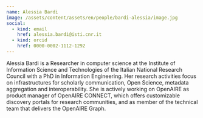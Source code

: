 ```yaml
---
name: Alessia Bardi
image: /assets/content/assets/en/people/bardi-alessia/image.jpg
social:
  - kind: email
    href: alessia.bardi@isti.cnr.it
  - kind: orcid
    href: 0000-0002-1112-1292
---
```

Alessia Bardi is a Researcher in computer science at the Institute of Information Science and Technologies of the Italian National Research Council with a PhD in Information Engineering.
Her research activities focus on infrastructures for scholarly communication, Open Science, metadata aggregation and interoperability.
She is actively working on OpenAIRE as product manager of OpenAIRE CONNECT, which offers customizable discovery portals for research communities, and as member of the technical team that delivers the OpenAIRE Graph.